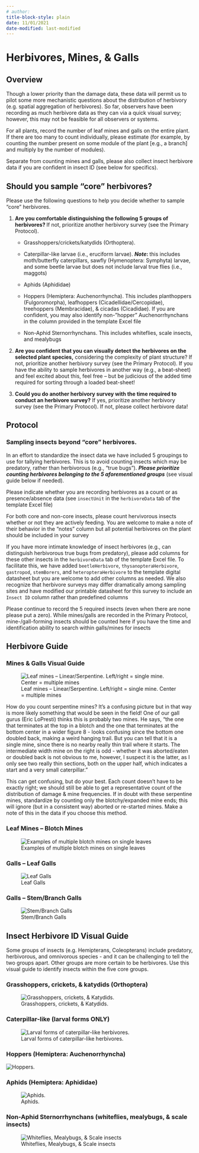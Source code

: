 ```yaml
---
# author: 
title-block-style: plain
date: 11/01/2021
date-modified: last-modified
---
```


# Herbivores, Mines, & Galls {#sec-herbivore}

## Overview

Though a lower priority than the damage data, these data will permit us to pilot some more mechanistic questions about the distribution of herbivory (e.g. spatial aggregation of herbivores). So far, observers have been recording as much herbivore data as they can via a quick visual survey; however, this may not be feasible for all observers or systems. 

::: {.callout-important}

For all plants, record the number of leaf mines and galls on the entire plant. If there are too many to count individually, please estimate (for example, by counting the number present on some module of the plant [e.g., a branch] and multiply by the number of modules).  

Separate from counting mines and galls, please also collect insect herbivore data if you are confident in insect ID (see below for specifics).

:::

## Should you sample “core” herbivores?

Please use the following questions to help you decide whether to sample “core” herbivores.  

1. **Are you comfortable distinguishing the following 5 groups of herbivores? **If not, prioritize another herbivory survey (see the Primary Protocol).  

    - Grasshoppers/crickets/katydids (Orthoptera).

    - Caterpillar-like larvae (i.e., eruciform larvae). **_Note_: **this includes moth/butterfly caterpillars, sawfly (Hymenoptera: Symphyta) larvae, and some beetle larvae but does not include larval true flies (i.e., maggots)

    - Aphids (Aphididae)

    - Hoppers (Hemiptera: Auchenorrhyncha). This includes planthoppers (Fulgoromorpha), leafhoppers (Cicadellidae/Cercopidae), treehoppers (Membracidae), & cicadas (Cicadidae). If you are confident, you may also identify non-”hopper” Auchenorrhynchans in the column provided in the template Excel file

    - Non-Aphid Sternorrhynchans. This includes whiteflies, scale insects, and mealybugs

2. **Are you confident that you can visually detect the herbivores on the selected plant species,** considering the complexity of plant structure? If not, prioritize another herbivory survey  (see the Primary Protocol). If you have the ability to sample herbivores in another way (e.g., a beat-sheet) and feel excited about this, feel free – but be judicious of the added time required for sorting through a loaded beat-sheet!

3. **Could you do another herbivory survey with the time required to conduct an herbivore survey?** If yes, prioritize another herbivory survey (see the Primary Protocol). If not, please collect herbivore data!

## Protocol

### Sampling insects beyond “core” herbivores.  

In an effort to standardize the insect data we have included 5 groupings to use for tallying herbivores. This is to avoid counting insects which may be predatory, rather than herbivorous (e.g., “true bugs”). **_Please prioritize counting herbivores belonging to the 5 aforementioned groups_** (see visual guide below if needed).

Please indicate whether you are recording herbivores as a count or as presence/absence data (see `insectUnit` in the `herbivoreData` tab of the template Excel file)  

For both core and non-core insects, please count hervivorous insects whether or not they are actively feeding. You are welcome to make a note of their behavior in the “notes” column but all potential herbivores on the plant should be included in your survey

If you have more intimate knowledge of insect herbivores (e.g., can distinguish herbivorous true bugs from predatory), please add columns for these other insects in the `herbivoreData` tab of the template Excel file. To facilitate this, we have added `beetleHerbivore`, `thysanopteraHerbivore`, `gastropod`, `stemBorers`, and `heteropteraHerbivore` to the template digital datasheet but you are welcome to add other columns as needed. We also recognize that herbivore surveys may differ dramatically among sampling sites and have modified our printable datasheet for this survey to include an `Insect ID` column rather than predefined columns

Please continue to record the 5 required insects (even when there are none please put a zero).  While mines/galls are recorded in the Primary Protocol, mine-/gall-forming insects should be counted here if you have the time and identification ability to search within galls/mines for insects

## Herbivore Guide 

### Mines & Galls Visual Guide

![Leaf mines – Linear/Serpentine. Left/right = single mine. Center = multiple mines](images/img19.png){#fig-mines1 fig-scap="Leaf mines"}


How do you count serpentine mines? It’s a confusing picture but in that way is more likely something that would be seen in the field! One of our gall gurus (Eric LoPresti) thinks this is probably two mines. He says, “the one that terminates at the top in a blotch and the one that terminates at the bottom center in a wider figure 8 - looks confusing since the bottom one doubled back, making a weird hanging trail. But you can tell that it is a single mine, since there is no nearby really thin trail where it starts. The intermediate width mine on the right is odd - whether it was aborted/eaten or doubled back is not obvious to me, however, I suspect it is the latter, as I only see two really thin sections, both on the upper half, which indicates a start and a very small caterpillar.”

This can get confusing, but do your best. Each count doesn’t have to be exactly right; we should still be able to get a representative count of the distribution of damage & mine frequencies. If in doubt with these serpentine mines, standardize by counting only the blotchy/expanded mine ends; this will ignore (but in a consistent way) aborted or re-started mines. Make a note of this in the data if you choose this method.


### Leaf Mines – Blotch Mines


![Examples of multiple blotch mines on single leaves](images/img20.png){#fig-mines2}



### Galls – Leaf Galls

![Leaf Galls](images/img21.png){#fig-galls1}

### Galls – Stem/Branch Galls


![Stem/Branch Galls](images/img22.png){#fig-galls2}


## Insect Herbivore ID Visual Guide

Some groups of insects (e.g. Hemipterans, Coleopterans) include predatory, herbivorous, and omnivorous species - and it can be challenging to tell the two groups apart. Other groups are more certain to be herbivores. Use this visual guide to identify insects within the five core groups.

### Grasshoppers, crickets, & katydids (Orthoptera)


![Grasshoppers, crickets, & Katydids.](images/img23.png){#fig-herbvivores1}

<!-- Grasshoppers (suborder: Caelifera); crickets/katydids (suborder: Ensifera) -->
<!-- May be confused with: mantids (left) or hoppers (right) -->
<!-- Synapomorphies & Identifying Marks: Have swollen “knee” joints of hind legs (femoro-tibial joints), “chewing” mouthparts (mandibulate) and forelegs are never raptorial -->


### Caterpillar-like (larval forms ONLY)

![Larval forms of caterpillar-like herbivores.](images/img24.png){#fig-herbvivores2}

<!-- Lepidopteran caterpillars; sawfly larvae; herbivorous beetle larvae -->
<!--  May be confused with: syrphid larvae (left) or coccinellid larvae (right) -->
<!-- Synapomorphies & Identifying Marks: Have cylindrical bodies with a well-developed head capsule. Have both true (thoracic) legs and abdominal prolegs. Specimens lacking legs entirely or with only six legs do not belong in this group. -->


### Hoppers (Hemiptera: Auchenorrhyncha)

![Hoppers.](images/img25.png){#fig-herbvivores3}
<!-- Leafhoppers, treehoppers, planthoppers, and cicadas -->
<!-- May be confused with: true bugs (i.e., Hemiptera: Heteroptera) -->
<!-- Synapomorphies & Identifying Marks: Have piercing/sucking mouthparts with “beak” seeming to originate from the neck. Wings or dorsal exoskeleton sometimes modified into leathery covering. Antennae bristle-like (aristate) and short originating beneath eyes -->


### Aphids (Hemiptera: Aphididae)

![Aphids.](images/img26.png){#fig-herbvivores4}


<!-- May be confused with: whitefly -->

<!-- Synapomorphies & Identifying Marks: Have a pear-shaped body and may/may not have wings. Pair of tubes (cornicles) projecting from rear often present -->


### Non-Aphid Sternorrhynchans (whiteflies, mealybugs, & scale insects)

![Whiteflies, Mealybugs, & Scale insects](images/img27.png){#fig-herbvivores5}


<!-- Whitefly (Aleyrodidae); mealybug (Pseudococcidae); scale insect (Coccoidea) -->
<!-- May be confused with: aphids -->
<!-- Synapomorphies & Identifying Marks: Relatively distant relatedness among these three taxa but each is relatively small (i.e., <5 mm) and distinctive. Mealybugs and scales are often found clustered on stems at high densities. -->

